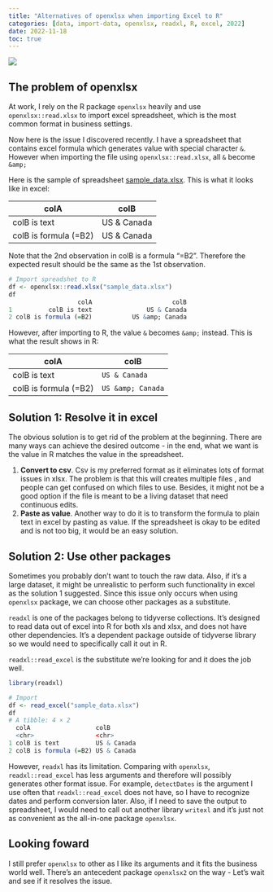```yaml
---
title: "Alternatives of openxlsx when importing Excel to R"
categories: [data, import-data, openxlsx, readxl, R, excel, 2022]
date: 2022-11-18
toc: true
---
```


[![](Page19.png)](https://ycphs.github.io/openxlsx/)

## The problem of openxlsx

At work, I rely on the R package `openxlsx` heavily and use `openxlsx::read.xlsx` to import excel spreadsheet, which is the most common format in business settings.

Now here is the issue I discovered recently. I have a spreadsheet that contains excel formula which generates value with special character `&`. However when importing the file using `openxlsx::read.xlsx`, all `&` become `&amp;`

Here is the sample of spreadsheet [sample_data.xlsx](https://github.com/ycphs/openxlsx/files/10032200/sample_data.xlsx). This is what it looks like in excel:

| colA                  | colB            |
|-----------------------|-----------------|
| colB is text          | US & Canada     |
| colB is formula (=B2) | US & Canada |

Note that the 2nd observation in colB is a formula "=B2". Therefore the expected result should be the same as the 1st observation.

```R
# Import spreadshet to R
df <- openxlsx::read.xlsx("sample_data.xlsx")
df
                   colA                      colB
1          colB is text               US & Canada
2 colB is formula (=B2)           US &amp; Canada
```

However, after importing to R, the value `&` becomes `&amp;` instead. This is what the result shows in R:

| colA                  | colB            |
|-----------------------|-----------------|
| colB is text          | `US & Canada`     |
| colB is formula (=B2) | `US &amp; Canada` |

## Solution 1: Resolve it in excel

The obvious solution is to get rid of the problem at the beginning. There are many ways can achieve the desired outcome - in the end, what we want is the value in R matches the value in the spreadsheet.

1. **Convert to csv**. Csv is my preferred format as it eliminates lots of format issues in xlsx. The problem is that this will creates multiple files , and people can get confused on which files to use. Besides, it might not be a good option if the file is meant to be a living dataset that need continuous edits.
2. **Paste as value**. Another way to do it is to transform the formula to plain text in excel by pasting as value. If the spreadsheet is okay to be edited and is not too big, it would be an easy solution. 

## Solution 2: Use other packages

Sometimes you probably don't want to touch the raw data. Also, if it's a large dataset, it might be unrealistic to perform such functionality in excel as the solution 1 suggested. Since this issue only occurs when using `openxlsx` package, we can choose other packages as a substitute.

`readxl` is one of the packages belong to tidyverse collections. It's designed to read data out of excel into R for both xls and xlsx, and does not have other dependencies. It's a dependent package outside of tidyverse library so we would need to specifically call it out in R.

`readxl::read_excel` is the substitute we're looking for and it does the job well. 

```R
library(readxl)

# Import
df <- read_excel("sample_data.xlsx")
df
# A tibble: 4 × 2
  colA                  colB                 
  <chr>                 <chr>                
1 colB is text          US & Canada          
2 colB is formula (=B2) US & Canada
```

However, `readxl` has its limitation. Comparing with `openxlsx`, `readxl::read_excel` has less arguments and therefore will possibly generates other format issue. For example, `detectDates` is the argument I use often that `readxl::read_excel` does not have, so I have to recognize dates and perform conversion later. Also, if I need to save the output to spreadsheet, I would need to call out another library `writexl` and it's just not as convenient as the all-in-one package `openxlsx`.

## Looking foward

I still prefer `openxlsx` to other as I like its arguments and it fits the business world well. There's an antecedent package `openxlsx2` on the way - Let's wait and see if it resolves the issue.
